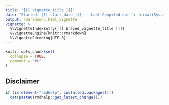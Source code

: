 ```yaml
---
title: "[[[ vignette_title ]]]"
date: "Started: [[[ start_date ]]] -- Last Compiled on: `r format(Sys.time(), '%Y-%m-%d')`"
output: rmarkdown::html_vignette
vignette: >
  %\VignetteIndexEntry{[[[ braced_vignette_title ]]]}
  %\VignetteEngine{knitr::rmarkdown}
  %\VignetteEncoding{UTF-8}
---
```


```r
knitr::opts_chunk$set(
  collapse = TRUE,
  comment = "#>"
)
```

## Disclaimer



```r
if (is.element("rmdhelp", installed.packages()))
  cat(paste0(rmdhelp::get_latest_change()))
```
